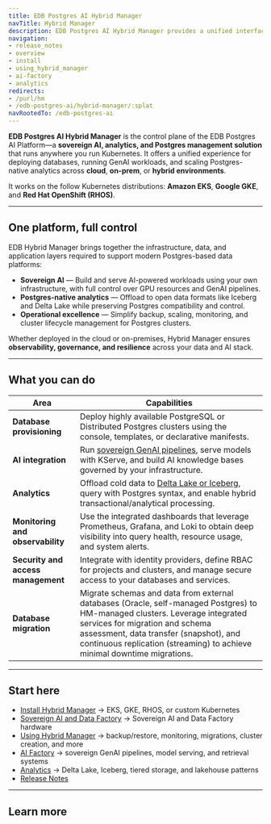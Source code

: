 ```yaml
---
title: EDB Postgres AI Hybrid Manager
navTitle: Hybrid Manager
description: EDB Postgres AI Hybrid Manager provides a unified interface for provisioning and managing PostgreSQL clusters within the EDB Postgres AI platform
navigation:
- release_notes
- overview
- install
- using_hybrid_manager
- ai-factory
- analytics
redirects:
- /purl/hm
- /edb-postgres-ai/hybrid-manager/:splat
navRootedTo: /edb-postgres-ai
---
```


**EDB Postgres AI Hybrid Manager** is the control plane of the EDB Postgres AI Platform—a **sovereign AI, analytics, and Postgres management solution** that runs anywhere you run Kubernetes. It offers a unified experience for deploying databases, running GenAI workloads, and scaling Postgres-native analytics across **cloud**, **on-prem**, or **hybrid environments**.

It works on the follow Kubernetes distributions: **Amazon EKS**, **Google GKE**, and **Red Hat OpenShift (RHOS)**.

---

## One platform, full control

EDB Hybrid Manager brings together the infrastructure, data, and application layers required to support modern Postgres-based data platforms:

-   **Sovereign AI** — Build and serve AI-powered workloads using your own infrastructure, with full control over GPU resources and GenAI pipelines.
-   **Postgres-native analytics** — Offload to open data formats like Iceberg and Delta Lake while preserving Postgres compatibility and control.
-   **Operational excellence** — Simplify backup, scaling, monitoring, and cluster lifecycle management for Postgres clusters.

Whether deployed in the cloud or on-premises, Hybrid Manager ensures **observability, governance, and resilience** across your data and AI stack.

---

## What you can do

| Area                               | Capabilities                                                                                                                                                                                                                                                                        |
| ---------------------------------- | ----------------------------------------------------------------------------------------------------------------------------------------------------------------------------------------------------------------------------------------------------------------------------------- |
| **Database provisioning**          | Deploy highly available PostgreSQL or Distributed Postgres clusters using the console, templates, or declarative manifests.                                                                                                                                                         |
| **AI integration**                 | Run [sovereign GenAI pipelines](ai-factory/), serve models with KServe, and build AI knowledge bases governed by your infrastructure.                                                                                                                                               |
| **Analytics**                      | Offload cold data to [Delta Lake or Iceberg](analytics/), query with Postgres syntax, and enable hybrid transactional/analytical processing.                                                                                                                                        |
| **Monitoring and observability**   | Use the integrated dashboards that leverage Prometheus, Grafana, and Loki to obtain deep visibility into query health, resource usage, and system alerts.                                                                                                                           |
| **Security and access management** | Integrate with identity providers, define RBAC for projects and clusters, and manage secure access to your databases and services.                                                                                                                                                  |
| **Database migration**             | Migrate schemas and data from external databases (Oracle, self-managed Postgres) to HM-managed clusters. Leverage integrated services for migration and schema assessment, data transfer (snapshot), and continuous replication (streaming) to achieve minimal downtime migrations. |

---

## Start here

-   [Install Hybrid Manager](./install) → EKS, GKE, RHOS, or custom Kubernetes
-   [Sovereign AI and Data Factory](./system) → Sovereign AI and Data Factory hardware
-   [Using Hybrid Manager](./using_hybrid_manager) → backup/restore, monitoring, migrations, cluster creation, and more
-   [AI Factory](./ai-factory) → sovereign GenAI pipelines, model serving, and retrieval systems
-   [Analytics](./analytics) → Delta Lake, Iceberg, tiered storage, and lakehouse patterns
-   [Release Notes](./release_notes)

---

## Learn more
